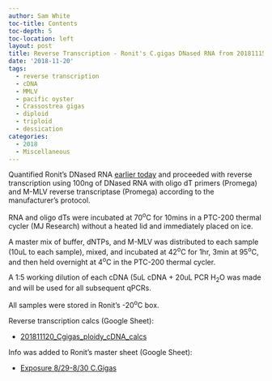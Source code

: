 ```yaml
---
author: Sam White
toc-title: Contents
toc-depth: 5
toc-location: left
layout: post
title: Reverse Transcription - Ronit's C.gigas DNased RNA from 20181115
date: '2018-11-20'
tags:
  - reverse transcription
  - cDNA
  - MMLV
  - pacific oyster
  - Crassostrea gigas
  - diploid
  - triploid
  - dessication
categories:
  - 2018
  - Miscellaneous
---
```

Quantified Ronit's DNased RNA [earlier today](https://robertslab.github.io/sams-notebook/posts/2018/2018-11-20-RNA-Quantification---Ronits-C.gigas-DNased-RNA-from-20181115/) and proceeded with reverse transcription using 100ng of DNased RNA with oligo dT primers (Promega) and M-MLV reverse transcriptase (Promega) according to the manufacturer's protocol.

RNA and oligo dTs were incubated at 70<sup>o</sup>C for 10mins in a PTC-200 thermal cycler (MJ Research) without a heated lid and immediately placed on ice.

A master mix of buffer, dNTPs, and M-MLV was distributed to each sample (10uL to each sample), mixed, and incubated at 42<sup>o</sup>C for 1hr, 3min at 95<sup>o</sup>C, and then held overnight at 4<sup>o</sup>C in the PTC-200 thermal cycler.

A 1:5 working dilution of each cDNA (5uL cDNA + 20uL PCR H<sub>2</sub>O was made and will be used for all subsequent qPCRs.

All samples were stored in Ronit's -20<sup>o</sup>C box.

Reverse transcription calcs (Google Sheet):

- [201811120_Cgigas_ploidy_cDNA_calcs](https://docs.google.com/spreadsheets/d/1PtFerDO6iTCrimMAoaYlEUtb7d9PbGQxtIJoRQK2CnM/edit?usp=sharing)

Info was added to Ronit's master sheet (Google Sheet):

- [Exposure 8/29-8/30 C.Gigas](https://docs.google.com/spreadsheets/d/17mv8gMbmaldggA8Zf0RwBeNF_O4faY8dJFg31XO63K4/edit?usp=sharing)
